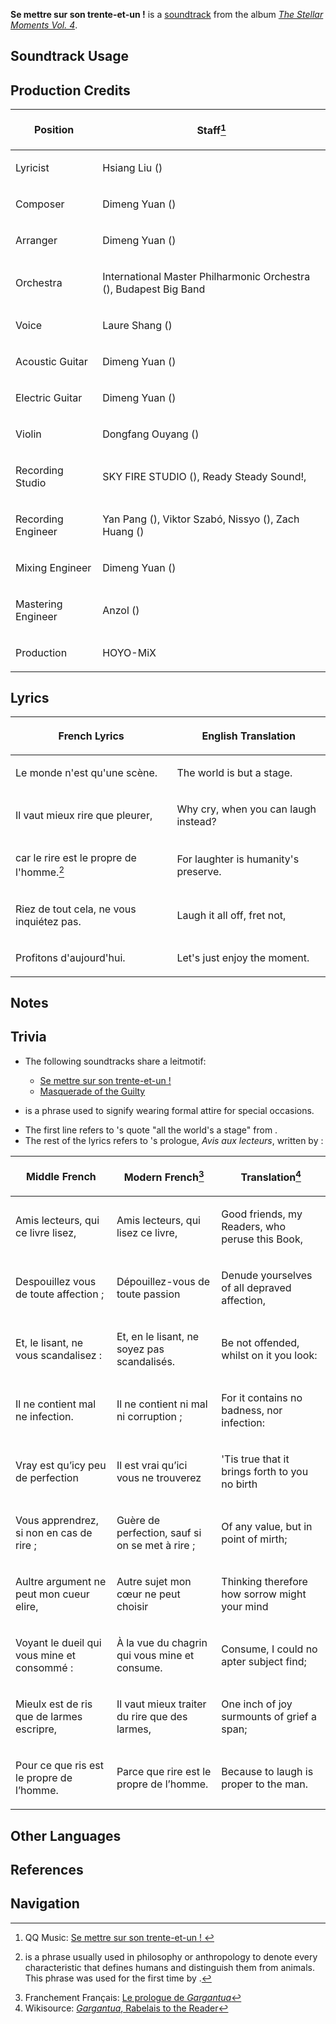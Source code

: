 {{Soundtrack Infobox
|image          = The Stellar Moments Vol. 4.png
|album          = The Stellar Moments Vol. 4
|disc           = 
|number         = 26
|featured       =
|featured2      =
|featured3      =
|featured_disc  =
|featured_disc2 =
|featured_disc3 =
|youtube_id     = Arhwh0knLe4
|spotify_id     = 1193qECKuBt1IshFEibWJ2
|previous       = Chantons a plusieurs
|next           = 
}}
'''Se mettre sur son trente-et-un !''' is a [[soundtrack]] from the album ''[[The Stellar Moments Vol. 4]]''.

==Soundtrack Usage==
{{Soundtrack Usage
|quest     = 
|location  = 
|domain    = 
|eventgameplay = Iridescent Arataki Rockin' for Life Tour de Force of Awesomeness/Xtreme Carnival Ensemble;;Starlit Letter//post-matching [[Furina]]'s voice-over
|mediaoriginal=Character Demo;;Furina
}}
<!--
==Other Arrangements==
{{Files by Category Gallery|Media Using an Unreleased Arrangement of {{subst:#titleparts:{{subst:PAGENAME}}}} Soundtrack}}
-->
==Production Credits==
{| class="wikitable"
! Position
! Staff<ref>QQ Music: [https://y.qq.com/n/ryqq/songDetail/003O3eg51EKuaf Se mettre sur son trente-et-un ! {{zh|邀欢同游}}]</ref>
|-
! Lyricist
| Hsiang Liu ({{zh|项柳}})
|-
! Composer
| Dimeng Yuan ({{zh|苑迪萌}})
|-
! Arranger
| Dimeng Yuan ({{zh|苑迪萌}})
|-
! Orchestra
| International Master Philharmonic Orchestra ({{zh|国际首席爱乐乐团}}), Budapest Big Band
|-
! Voice
| Laure Shang ({{zh|尚雯婕}})
|-
! Acoustic Guitar
| Dimeng Yuan ({{zh|苑迪萌}})
|-
! Electric Guitar
| Dimeng Yuan ({{zh|苑迪萌}})
|-
! Violin
| Dongfang Ouyang ({{zh|欧阳东方}})
|-
! Recording Studio
| SKY FIRE STUDIO ({{zh|九紫天诚录音棚}}), Ready Steady Sound!, {{Not a Typo|52Hz Studio}}
|-
! Recording Engineer
| Yan Pang ({{zh|庞岩}}), Viktor Szabó, Nissyo ({{zh|日生}}), Zach Huang ({{zh|黄巍}})
|-
! Mixing Engineer
| Dimeng Yuan ({{zh|苑迪萌}})
|-
! Mastering Engineer
| Anzol ({{zh|鸦雀有声}})
|-
! Production
| HOYO-MiX
|}

==Lyrics==
{| Class="wikitable"
! French Lyrics !! English Translation
|-
| Le monde n'est qu'une scène.
| The world is but a stage.
|-
| Il vaut mieux rire que pleurer,
| Why cry, when you can laugh instead?
|-
| car le rire est le propre de l'homme.<ref group="note">{{Fr|Le propre de l'homme|lit=the proper of human}} is a phrase usually used in philosophy or anthropology to denote every characteristic that defines humans and distinguish them from animals. This phrase was used for the first time by {{w|Rabelais}}.</ref>
| For laughter is humanity's preserve.
|-
| Riez de tout cela, ne vous inquiétez pas.
| Laugh it all off, fret not,
|-
| Profitons d'aujourd'hui.
| Let's just enjoy the moment.
|}

==Notes==
{{reflist|group=note}}

==Trivia==
* <section begin="FurinaLeitmotif" />The following soundtracks share a leitmotif:
** [[Se mettre sur son trente-et-un !]]
** [[Masquerade of the Guilty (Soundtrack)|Masquerade of the Guilty]]<section end="FurinaLeitmotif" />
*{{Fr|Se mettre sur son trente-et-un|lit=to put on (clothes of) the 31st (of the month)|to be dressed up to the nines}} is a phrase used to signify wearing formal attire for special occasions.<!--Alhough {{Fr|trente-et-un}} means "thirty one," here it actually comes from {{Fr|trentain}}, a fabric made of thirty hundred threads.-->
*The first line refers to {{w|William Shakespeare}}'s quote "all the world's a stage" from ''{{w|As You Like It}}''.
*The rest of the lyrics refers to ''{{w|Gargantua}}'''s prologue, ''Avis aux lecteurs'', written by {{w|François Rabelais}}:

{| class="wikitable"
! Middle French
! Modern French<ref>Franchement Français: [https://franchement-francais.com/le-prologue-de-gargantua/ Le prologue de ''Gargantua'']</ref>
! Translation<ref>Wikisource: [https://en.wikisource.org/wiki/Gargantua/Rabelais_to_the_Reader ''Gargantua'', Rabelais to the Reader]</ref>
|-
| Amis lecteurs, qui ce livre lisez,
| Amis lecteurs, qui lisez ce livre,
| Good friends, my Readers, who peruse this Book,
|-
| Despouillez vous de toute affection ;
| Dépouillez-vous de toute passion
| Denude yourselves of all depraved affection,
|-
| Et, le lisant, ne vous scandalisez :
| Et, en le lisant, ne soyez pas scandalisés.
| Be not offended, whilst on it you look:
|-
| Il ne contient mal ne infection.
| Il ne contient ni mal ni corruption ;
| For it contains no badness, nor infection:
|-
| Vray est qu’icy peu de perfection
| Il est vrai qu’ici vous ne trouverez
| 'Tis true that it brings forth to you no birth
|-
| Vous apprendrez, si non en cas de rire ;
| Guère de perfection, sauf si on se met à rire ;
| Of any value, but in point of mirth;
|-
| Aultre argument ne peut mon cueur elire,
| Autre sujet mon cœur ne peut choisir
| Thinking therefore how sorrow might your mind
|-
| Voyant le dueil qui vous mine et consommé :
| À la vue du chagrin qui vous mine et consume.
| Consume, I could no apter subject find;
|-
| Mieulx est de ris que de larmes escripre,
| Il vaut mieux traiter du rire que des larmes,
| ⁠One inch of joy surmounts of grief a span;
|-
| Pour ce que ris est le propre de l’homme.
| Parce que rire est le propre de l’homme.
| ⁠Because to laugh is proper to the man. 
|}

==Other Languages==
{{Other Languages
|en      = Se mettre sur son trente-et-un !
|en_lang = fr
|en_tl   = Dressing Up to the Nines!
|es      = Se mettre sur son trente-et-un !
|es_lang = fr
|es_tl   = Dressing Up to the Nines!
|zhs     = 邀欢同游
|zhs_rm  = Yāohuān Tóngyóu
|zht     = 邀歡同遊
|zht_rm  = Yāohuān Tóngyóu
|zh_tl   = 
|ja      = 旅への誘い
|ja_rm   = Tabi he no Sasoi
|ja_tl   = Invitation to a Journey
}}

==References==
{{Reflist|1}}

==Navigation==
{{Soundtrack Navbox|The Stellar Moments}}